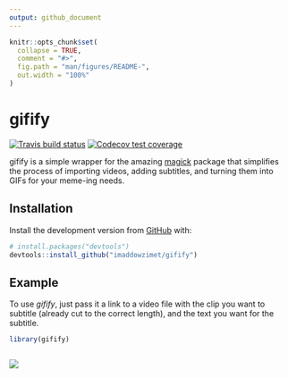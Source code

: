 ```yaml
---
output: github_document
---
```


<!-- README.md is generated from README.Rmd. Please edit that file -->

```r
knitr::opts_chunk$set(
  collapse = TRUE,
  comment = "#>",
  fig.path = "man/figures/README-",
  out.width = "100%"
)
```
# gifify

<!-- badges: start -->
[![Travis build status](https://travis-ci.org/imaddowzimet/gifify.svg?branch=master)](https://travis-ci.org/imaddowzimet/gifify)
[![Codecov test coverage](https://codecov.io/gh/imaddowzimet/gifify/branch/master/graph/badge.svg)](https://codecov.io/gh/imaddowzimet/gifify?branch=master)
<!-- badges: end -->

gifify is a simple wrapper for the amazing [magick](https://cran.r-project.org/web/packages/magick/vignettes/intro.html) package that simplifies the process of importing videos, adding subtitles, and turning them into GIFs for your meme-ing needs.

## Installation

Install the development version from [GitHub](https://github.com/) with:

``` r
# install.packages("devtools")
devtools::install_github("imaddowzimet/gifify")
```
## Example
To use *gifify*, just pass it a link to a video file with the clip you want to subtitle (already cut to the correct length), and the text you want for the subtitle. 
```r
library(gifify)



```


![](brilliant.gif)
